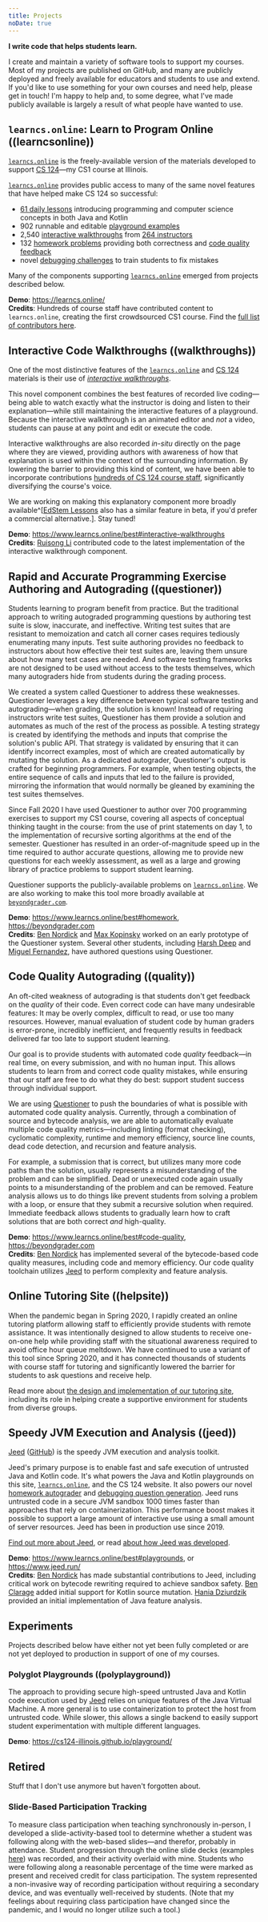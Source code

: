 ```yaml
---
title: Projects
noDate: true
---
```


<div className="lead">

**I write code that helps students learn.**

</div>

I create and maintain a variety of software tools to support my courses.
Most of my projects are published on GitHub, and many are publicly deployed and freely available for educators and students to use and extend.
If you'd like to use something for your own courses and need help, please get in touch!
I'm happy to help and, to some degree, what I've made publicly available is largely a result of what people have wanted to use.

## `learncs.online`: Learn to Program Online ((learncsonline))

[`learncs.online`](https://learncs.online) is the freely-available version of the materials developed to support [CS 124](https://www.cs124.org/)—my CS1 course at Illinois.

[`learncs.online`](https://learncs.online) provides public access to many of the same novel features that have helped make CS 124 so successful:

* [61 daily lessons](https://www.learncs.online/lessons) introducing programming and computer science concepts in both Java and Kotlin
* 902 runnable and editable [playground examples](https://www.learncs.online/best#playgrounds)
* 2,540 [interactive walkthroughs](https://www.learncs.online/best#interactive-walkthroughs) from [264 instructors](https://www.learncs.online/people)
* 132 [homework problems](https://www.learncs.online/best#homework) providing both correctness and [code quality feedback](https://www.learncs.online/best#code-quality)
* novel [debugging challenges](https://www.learncs.online/best#debugging-challenges) to train students to fix mistakes

Many of the components supporting [`learncs.online`](https://learncs.online/) emerged from projects described below.

**Demo**: https://learncs.online/  
**Credits**: Hundreds of course staff have contributed content to `learncs.online`, creating the first crowdsourced CS1 course. Find the [full list of contributors here](https://www.learncs.online/people).

## Interactive Code Walkthroughs ((walkthroughs))

One of the most distinctive features of the [`learncs.online`](https://learncs.online) and [CS 124](https://cs124.org) materials is their use of [_interactive walkthroughs_](https://www.learncs.online/best#interactive-walkthroughs).

This novel component combines the best features of recorded live coding—being able to watch exactly what the instructor is doing and listen to their explanation—while still maintaining the interactive features of a playground.
Because the interactive walkthrough is an animated editor and _not_ a video, students can pause at any point and edit or execute the code.

Interactive walkthroughs are also recorded _in-situ_ directly on the page where they are viewed, providing authors with awareness of how that explanation is used within the context of the surrounding information.
By lowering the barrier to providing this kind of content, we have been able to incorporate contributions [hundreds of CS 124 course staff](https://www.learncs.online/people), significantly diversifying the course's voice.

We are working on making this explanatory component more broadly available^[[EdStem Lessons](https://edstem.org/lessons) also has a similar feature in beta, if you'd prefer a commercial alternative.].
Stay tuned!

**Demo**: https://www.learncs.online/best#interactive-walkthroughs  
**Credits**: [Ruisong Li](https://www.ruisong.info/) contributed code to the latest implementation of the interactive walkthrough component.

## Rapid and Accurate Programming Exercise Authoring and Autograding ((questioner))

Students learning to program benefit from practice.
But the traditional approach to writing autograded programming questions by authoring test suite is slow, inaccurate, and ineffective.
Writing test suites that are resistant to memoization and catch all corner cases requires tediously enumerating many inputs.
Test suite authoring provides no feedback to instructors about how effective their test suites are, leaving them unsure about how many test cases are needed.
And software testing frameworks are not designed to be used without access to the tests themselves, which many autograders hide from students during the grading process.

We created a system called Questioner to address these weaknesses.
Questioner leverages a key difference between typical software testing and autograding—when grading, the solution is known!
Instead of requiring instructors write test suites, Questioner has them provide a solution and automates as much of the rest of the process as possible.
A testing strategy is created by identifying the methods and inputs that comprise the solution's public API.
That strategy is validated by ensuring that it can identify incorrect examples, most of which are created automatically by mutating the solution.
As a dedicated autograder, Questioner's output is crafted for beginning programmers.
For example, when testing objects, the entire sequence of calls and inputs that led to the failure is provided, mirroring the information that would normally be gleaned by examining the test suites themselves.

Since Fall 2020 I have used Questioner to author over 700 programming exercises to support my CS1 course, covering all aspects of conceptual thinking taught in the course: from the use of print statements on day 1, to the implementation of recursive sorting algorithms at the end of the semester.
Questioner has resulted in an order-of-magnitude speed up in the time required to author accurate questions, allowing me to provide new questions for each weekly assessment, as well as a large and growing library of practice problems to support student learning.

Questioner supports the publicly-available problems on [`learncs.online`](https://learncs.online/practice).
We are also working to make this tool more broadly available at [`beyondgrader.com`](https://www.beyondgrader.com/).

**Demo**: https://www.learncs.online/best#homework, https://beyondgrader.com  
**Credits**: [Ben Nordick](https://github.com/Fleex255) and [Max Kopinsky](https://www.linkedin.com/in/max-kopinsky-2bbb5719b) worked on an early prototype of the Questioner system.
Several other students, including [Harsh Deep](https://github.com/harsh183) and [Miguel Fernandez](https://www.linkedin.com/in/migujorg), have authored questions using Questioner.

## Code Quality Autograding ((quality))

An oft-cited weakness of autograding is that students don't get feedback on the _quality_ of their code.
Even correct code can have many undesirable features: It may be overly complex, difficult to read, or use too many resources.
However, manual evaluation of student code by human graders is error-prone, incredibly inefficient, and frequently results in feedback delivered far too late to support student learning.

Our goal is to provide students with automated code _quality_ feedback—in real time, on every submission, and with no human input.
This allows students to learn from and correct code quality mistakes, while ensuring that our staff are free to do what they do best: support student success through individual support.

We are using [Questioner](#questioner) to push the boundaries of what is possible with automated code quality analysis.
Currently, through a combination of source and bytecode analysis, we are able to automatically evaluate multiple code quality metrics—including linting (format checking), cyclomatic complexity, runtime and memory efficiency, source line counts, dead code detection, and recursion and feature analysis.

For example, a submission that is correct, but utilizes many more code paths than the solution, usually represents a misunderstanding of the problem and can be simplified.
Dead or unexecuted code again usually points to a misunderstanding of the problem and can be removed.
Feature analysis allows us to do things like prevent students from solving a problem with a loop, or ensure that they submit a recursive solution when required.
Immediate feedback allows students to gradually learn how to craft solutions that are both correct _and_ high-quality.

**Demo**: https://www.learncs.online/best#code-quality, https://beyondgrader.com    
**Credits**: [Ben Nordick](https://github.com/Fleex255) has implemented several of the bytecode-based code quality measures, including code and memory efficiency.
Our code quality toolchain utilizes [Jeed](#jeed) to perform complexity and feature analysis.

## Online Tutoring Site ((helpsite))

When the pandemic began in Spring 2020, I rapidly created an online tutoring platform allowing staff to efficiently provide students with remote assistance.
It was intentionally designed to allow students to receive one-on-one help while providing staff with the situational awareness required to avoid office hour queue meltdown.
We have continued to use a variant of this tool since Spring 2020, and it has connected thousands of students with course staff for tutoring and significantly lowered the barrier for students to ask questions and receive help.

Read more about [the design and implementation of our tutoring site](/essays/2023-02-11-a-help-site-story), including its role in helping create a supportive environment for students from diverse groups.

## Speedy JVM Execution and Analysis ((jeed))

[Jeed](https://jeed.run) ([GitHub](https://github.com/cs124-illinois/jeed)) is the speedy JVM execution and analysis toolkit.

Jeed's primary purpose is to enable fast and safe execution of untrusted Java and Kotlin code.
It's what powers the Java and Kotlin playgrounds on this site, [`learncs.online`](https://www.learncs.online/best#playgrounds), and the CS 124 website.
It also powers our novel [homework autograder](https://www.learncs.online/best#homework) and [debugging question generation](https://www.learncs.online/best#debugging-challenges).
Jeed runs untrusted code in a secure JVM sandbox 1000 times faster than approaches that rely on containerization.
This performance boost makes it possible to support a large amount of interactive use using a small amount of server resources.
Jeed has been in production use since 2019.

[Find out more about Jeed](https://www.jeed.run/about), or read [about how Jeed was developed](/essays/2022-06-17-the-need-for-jeed).

**Demo**: https://www.learncs.online/best#playgrounds, or https://www.jeed.run/  
**Credits**: [Ben Nordick](https://github.com/Fleex255) has made substantial contributions to Jeed, including critical work on bytecode rewriting required to achieve sandbox safety.
[Ben Clarage](https://www.linkedin.com/in/ben-clarage-856820202/) added initial support for Kotlin source mutation.
[Hania Dziurdzik](https://www.mymozaic.com/hdziurdzik) provided an initial implementation of Java feature analysis.

## Experiments

Projects described below have either not yet been fully completed or are not yet deployed to production in support of one of my courses.

### Polyglot Playgrounds ((polyplayground))

The approach to providing secure high-speed untrusted Java and Kotlin code execution used by [Jeed](#jeed) relies on unique features of the Java Virtual Machine.
A more general is to use containerization to protect the host from untrusted code.
While slower, this allows a single backend to easily support student experimentation with multiple different languages.

**Demo**: https://cs124-illinois.github.io/playground/

## Retired

Stuff that I don't use anymore but haven't forgotten about.

### Slide-Based Participation Tracking

To measure class participation when teaching synchronously in-person, I developed a slide-activity-based tool to determine whether a student was following along with the web-based slides—and therefor, probably in attendance.
Student progression through the online slide decks (examples [here](https://cs125-old.cs.illinois.edu/learn/)) was recorded, and their activity overlaid with mine.
Students who were following along a reasonable percentage of the time were marked as present and received credit for class participation.
The system represented a non-invasive way of recording participation without requiring a secondary device, and was eventually well-received by students.
(Note that my feelings about requiring class participation have changed since the pandemic, and I would no longer utilize such a tool.)